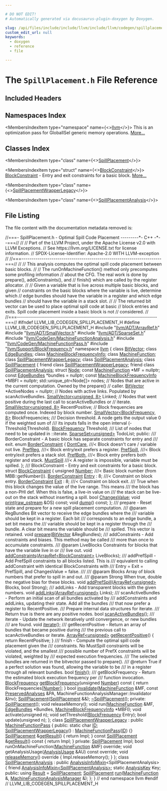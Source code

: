 ```yaml
---

# DO NOT EDIT!
# Automatically generated via docusaurus-plugin-doxygen by Doxygen.

slug: /api/files/include/include/llvm/include/llvm/codegen/spillplacement-h
custom_edit_url: null
keywords:
  - doxygen
  - reference
  - file

---
```





# The `SpillPlacement.h` File Reference

<DoxygenPage pluginConfig={pluginConfig}>



## Included Headers

<IncludesList>
<IncludesListItem
  filePath="llvm/ADT/ArrayRef.h"
  permalink="/docs/api/files/include/include/llvm/include/llvm/adt/arrayref-h"
  isLocal="true" />
<IncludesListItem
  filePath="llvm/ADT/SmallVector.h"
  permalink="/docs/api/files/include/include/llvm/include/llvm/adt/smallvector-h"
  isLocal="true" />
<IncludesListItem
  filePath="llvm/ADT/SparseSet.h"
  permalink="/docs/api/files/include/include/llvm/include/llvm/adt/sparseset-h"
  isLocal="true" />
<IncludesListItem
  filePath="llvm/CodeGen/MachineFunctionAnalysis.h"
  permalink="/docs/api/files/include/include/llvm/include/llvm/codegen/machinefunctionanalysis-h"
  isLocal="true" />
<IncludesListItem
  filePath="llvm/CodeGen/MachineFunctionPass.h"
  permalink="/docs/api/files/include/include/llvm/include/llvm/codegen/machinefunctionpass-h"
  isLocal="true" />
<IncludesListItem
  filePath="llvm/Support/BlockFrequency.h"
  permalink="/docs/api/files/include/include/llvm/include/llvm/support/blockfrequency-h"
  isLocal="true" />
</IncludesList>

## Namespaces Index

<MembersIndex>

<MembersIndexItem
  type="namespace"
  name={<><a href="/docs/api/namespaces/llvm">llvm</a></>}>
This is an optimization pass for GlobalISel generic memory operations. <a href="/docs/api/namespaces/llvm/#details">More...</a>
</MembersIndexItem>

</MembersIndex>

## Classes Index

<MembersIndex>

<MembersIndexItem
  type="class"
  name={<><a href="/docs/api/classes/llvm/spillplacement">SpillPlacement</a></>}>
</MembersIndexItem>

<MembersIndexItem
  type="struct"
  name={<><a href="/docs/api/structs/llvm/spillplacement/blockconstraint">BlockConstraint</a></>}>
<a href="/docs/api/structs/llvm/spillplacement/blockconstraint">BlockConstraint</a> - Entry and exit constraints for a basic block. <a href="/docs/api/structs/llvm/spillplacement/blockconstraint/#details">More...</a>
</MembersIndexItem>

<MembersIndexItem
  type="class"
  name={<><a href="/docs/api/classes/llvm/spillplacementwrapperlegacy">SpillPlacementWrapperLegacy</a></>}>
</MembersIndexItem>

<MembersIndexItem
  type="class"
  name={<><a href="/docs/api/classes/llvm/spillplacementanalysis">SpillPlacementAnalysis</a></>}>
</MembersIndexItem>

</MembersIndex>


## File Listing

The file content with the documentation metadata removed is:

<ProgramListing>

<Link id="l00001" /><CodeLine lineNumber="1"><Highlight kind="comment">//===- SpillPlacement.h - Optimal Spill Code Placement ---------&#42;- C++ -&#42;--===//</Highlight><Highlight kind="normal"></Highlight></CodeLine>
<Link id="l00002" /><CodeLine lineNumber="2"><Highlight kind="normal"></Highlight><Highlight kind="comment">//</Highlight><Highlight kind="normal"></Highlight></CodeLine>
<Link id="l00003" /><CodeLine lineNumber="3"><Highlight kind="normal"></Highlight><Highlight kind="comment">// Part of the LLVM Project, under the Apache License v2.0 with LLVM Exceptions.</Highlight><Highlight kind="normal"></Highlight></CodeLine>
<Link id="l00004" /><CodeLine lineNumber="4"><Highlight kind="normal"></Highlight><Highlight kind="comment">// See https://llvm.org/LICENSE.txt for license information.</Highlight><Highlight kind="normal"></Highlight></CodeLine>
<Link id="l00005" /><CodeLine lineNumber="5"><Highlight kind="normal"></Highlight><Highlight kind="comment">// SPDX-License-Identifier: Apache-2.0 WITH LLVM-exception</Highlight><Highlight kind="normal"></Highlight></CodeLine>
<Link id="l00006" /><CodeLine lineNumber="6"><Highlight kind="normal"></Highlight><Highlight kind="comment">//</Highlight><Highlight kind="normal"></Highlight></CodeLine>
<Link id="l00007" /><CodeLine lineNumber="7"><Highlight kind="normal"></Highlight><Highlight kind="comment">//===----------------------------------------------------------------------===//</Highlight><Highlight kind="normal"></Highlight></CodeLine>
<Link id="l00008" /><CodeLine lineNumber="8"><Highlight kind="normal"></Highlight><Highlight kind="comment">//</Highlight><Highlight kind="normal"></Highlight></CodeLine>
<Link id="l00009" /><CodeLine lineNumber="9"><Highlight kind="normal"></Highlight><Highlight kind="comment">// This analysis computes the optimal spill code placement between basic blocks.</Highlight><Highlight kind="normal"></Highlight></CodeLine>
<Link id="l00010" /><CodeLine lineNumber="10"><Highlight kind="normal"></Highlight><Highlight kind="comment">//</Highlight><Highlight kind="normal"></Highlight></CodeLine>
<Link id="l00011" /><CodeLine lineNumber="11"><Highlight kind="normal"></Highlight><Highlight kind="comment">// The runOnMachineFunction() method only precomputes some profiling information</Highlight><Highlight kind="normal"></Highlight></CodeLine>
<Link id="l00012" /><CodeLine lineNumber="12"><Highlight kind="normal"></Highlight><Highlight kind="comment">// about the CFG. The real work is done by prepare(), addConstraints(), and</Highlight><Highlight kind="normal"></Highlight></CodeLine>
<Link id="l00013" /><CodeLine lineNumber="13"><Highlight kind="normal"></Highlight><Highlight kind="comment">// finish() which are called by the register allocator.</Highlight><Highlight kind="normal"></Highlight></CodeLine>
<Link id="l00014" /><CodeLine lineNumber="14"><Highlight kind="normal"></Highlight><Highlight kind="comment">//</Highlight><Highlight kind="normal"></Highlight></CodeLine>
<Link id="l00015" /><CodeLine lineNumber="15"><Highlight kind="normal"></Highlight><Highlight kind="comment">// Given a variable that is live across multiple basic blocks, and given</Highlight><Highlight kind="normal"></Highlight></CodeLine>
<Link id="l00016" /><CodeLine lineNumber="16"><Highlight kind="normal"></Highlight><Highlight kind="comment">// constraints on the basic blocks where the variable is live, determine which</Highlight><Highlight kind="normal"></Highlight></CodeLine>
<Link id="l00017" /><CodeLine lineNumber="17"><Highlight kind="normal"></Highlight><Highlight kind="comment">// edge bundles should have the variable in a register and which edge bundles</Highlight><Highlight kind="normal"></Highlight></CodeLine>
<Link id="l00018" /><CodeLine lineNumber="18"><Highlight kind="normal"></Highlight><Highlight kind="comment">// should have the variable in a stack slot.</Highlight><Highlight kind="normal"></Highlight></CodeLine>
<Link id="l00019" /><CodeLine lineNumber="19"><Highlight kind="normal"></Highlight><Highlight kind="comment">//</Highlight><Highlight kind="normal"></Highlight></CodeLine>
<Link id="l00020" /><CodeLine lineNumber="20"><Highlight kind="normal"></Highlight><Highlight kind="comment">// The returned bit vector can be used to place optimal spill code at basic</Highlight><Highlight kind="normal"></Highlight></CodeLine>
<Link id="l00021" /><CodeLine lineNumber="21"><Highlight kind="normal"></Highlight><Highlight kind="comment">// block entries and exits. Spill code placement inside a basic block is not</Highlight><Highlight kind="normal"></Highlight></CodeLine>
<Link id="l00022" /><CodeLine lineNumber="22"><Highlight kind="normal"></Highlight><Highlight kind="comment">// considered.</Highlight><Highlight kind="normal"></Highlight></CodeLine>
<Link id="l00023" /><CodeLine lineNumber="23"><Highlight kind="normal"></Highlight><Highlight kind="comment">//</Highlight><Highlight kind="normal"></Highlight></CodeLine>
<Link id="l00024" /><CodeLine lineNumber="24"><Highlight kind="normal"></Highlight><Highlight kind="comment">//===----------------------------------------------------------------------===//</Highlight><Highlight kind="normal"></Highlight></CodeLine>
<Link id="l00025" /><CodeLine lineNumber="25"><Highlight kind="normal"></Highlight></CodeLine>
<Link id="l00026" /><CodeLine lineNumber="26"><Highlight kind="normal"></Highlight><Highlight kind="preprocessor">#ifndef LLVM&#95;LIB&#95;CODEGEN&#95;SPILLPLACEMENT&#95;H</Highlight><Highlight kind="normal"></Highlight></CodeLine>
<Link id="l00027" /><CodeLine lineNumber="27"><Highlight kind="normal"></Highlight><Highlight kind="preprocessor">#define LLVM&#95;LIB&#95;CODEGEN&#95;SPILLPLACEMENT&#95;H</Highlight><Highlight kind="normal"></Highlight></CodeLine>
<Link id="l00028" /><CodeLine lineNumber="28"><Highlight kind="normal"></Highlight></CodeLine>
<Link id="l00029" /><CodeLine lineNumber="29"><Highlight kind="normal"></Highlight><Highlight kind="preprocessor">#include &quot;<a href="/docs/api/files/include/include/llvm/include/llvm/adt/arrayref-h">llvm/ADT/ArrayRef.h</a>&quot;</Highlight><Highlight kind="normal"></Highlight></CodeLine>
<Link id="l00030" /><CodeLine lineNumber="30"><Highlight kind="normal"></Highlight><Highlight kind="preprocessor">#include &quot;<a href="/docs/api/files/include/include/llvm/include/llvm/adt/smallvector-h">llvm/ADT/SmallVector.h</a>&quot;</Highlight><Highlight kind="normal"></Highlight></CodeLine>
<Link id="l00031" /><CodeLine lineNumber="31"><Highlight kind="normal"></Highlight><Highlight kind="preprocessor">#include &quot;<a href="/docs/api/files/include/include/llvm/include/llvm/adt/sparseset-h">llvm/ADT/SparseSet.h</a>&quot;</Highlight><Highlight kind="normal"></Highlight></CodeLine>
<Link id="l00032" /><CodeLine lineNumber="32"><Highlight kind="normal"></Highlight><Highlight kind="preprocessor">#include &quot;<a href="/docs/api/files/include/include/llvm/include/llvm/codegen/machinefunctionanalysis-h">llvm/CodeGen/MachineFunctionAnalysis.h</a>&quot;</Highlight><Highlight kind="normal"></Highlight></CodeLine>
<Link id="l00033" /><CodeLine lineNumber="33"><Highlight kind="normal"></Highlight><Highlight kind="preprocessor">#include &quot;<a href="/docs/api/files/include/include/llvm/include/llvm/codegen/machinefunctionpass-h">llvm/CodeGen/MachineFunctionPass.h</a>&quot;</Highlight><Highlight kind="normal"></Highlight></CodeLine>
<Link id="l00034" /><CodeLine lineNumber="34"><Highlight kind="normal"></Highlight><Highlight kind="preprocessor">#include &quot;<a href="/docs/api/files/include/include/llvm/include/llvm/support/blockfrequency-h">llvm/Support/BlockFrequency.h</a>&quot;</Highlight><Highlight kind="normal"></Highlight></CodeLine>
<Link id="l00035" /><CodeLine lineNumber="35"><Highlight kind="normal"></Highlight></CodeLine>
<Link id="l00036" /><CodeLine lineNumber="36"><Highlight kind="normal"></Highlight><Highlight kind="keyword">namespace </Highlight><Highlight kind="normal"><a href="/docs/api/namespaces/llvm">llvm</a> &#123;</Highlight></CodeLine>
<Link id="l00037" /><CodeLine lineNumber="37"><Highlight kind="normal"></Highlight></CodeLine>
<Link id="l00038" /><CodeLine lineNumber="38"><Highlight kind="normal"></Highlight><Highlight kind="keyword">class </Highlight><Highlight kind="normal"><a href="/docs/api/classes/llvm/bitvector">BitVector</a>;</Highlight></CodeLine>
<Link id="l00039" /><CodeLine lineNumber="39"><Highlight kind="normal"></Highlight><Highlight kind="keyword">class </Highlight><Highlight kind="normal"><a href="/docs/api/classes/llvm/edgebundles">EdgeBundles</a>;</Highlight></CodeLine>
<Link id="l00040" /><CodeLine lineNumber="40"><Highlight kind="normal"></Highlight><Highlight kind="keyword">class </Highlight><Highlight kind="normal"><a href="/docs/api/classes/llvm/machineblockfrequencyinfo">MachineBlockFrequencyInfo</a>;</Highlight></CodeLine>
<Link id="l00041" /><CodeLine lineNumber="41"><Highlight kind="normal"></Highlight><Highlight kind="keyword">class </Highlight><Highlight kind="normal"><a href="/docs/api/classes/llvm/machinefunction">MachineFunction</a>;</Highlight></CodeLine>
<Link id="l00042" /><CodeLine lineNumber="42"><Highlight kind="normal"></Highlight><Highlight kind="keyword">class </Highlight><Highlight kind="normal"><a href="/docs/api/classes/llvm/spillplacementwrapperlegacy">SpillPlacementWrapperLegacy</a>;</Highlight></CodeLine>
<Link id="l00043" /><CodeLine lineNumber="43"><Highlight kind="normal"></Highlight><Highlight kind="keyword">class </Highlight><Highlight kind="normal"><a href="/docs/api/classes/llvm/spillplacementanalysis">SpillPlacementAnalysis</a>;</Highlight></CodeLine>
<Link id="l00044" /><CodeLine lineNumber="44"><Highlight kind="normal"></Highlight></CodeLine>
<Link id="l00045" /><CodeLine lineNumber="45" lineLink="/docs/api/classes/llvm/spillplacement"><Highlight kind="normal"></Highlight><Highlight kind="keyword">class </Highlight><Highlight kind="normal"><a href="/docs/api/classes/llvm/spillplacement/#ad30b36db615c8d126002e0f42b5d0fa2">SpillPlacement</a> &#123;</Highlight></CodeLine>
<Link id="l00046" /><CodeLine lineNumber="46" lineLink="/docs/api/classes/llvm/spillplacement/#a31742950e758d7113228d8e8d90bb9b1"><Highlight kind="normal">  </Highlight><Highlight kind="keyword">friend</Highlight><Highlight kind="normal"> </Highlight><Highlight kind="keyword">class </Highlight><Highlight kind="normal"><a href="/docs/api/classes/llvm/spillplacement/#a31742950e758d7113228d8e8d90bb9b1">SpillPlacementWrapperLegacy</a>;</Highlight></CodeLine>
<Link id="l00047" /><CodeLine lineNumber="47" lineLink="/docs/api/classes/llvm/spillplacement/#a7147088054bc8460d429c62d88efbcad"><Highlight kind="normal">  </Highlight><Highlight kind="keyword">friend</Highlight><Highlight kind="normal"> </Highlight><Highlight kind="keyword">class </Highlight><Highlight kind="normal"><a href="/docs/api/classes/llvm/spillplacement/#a7147088054bc8460d429c62d88efbcad">SpillPlacementAnalysis</a>;</Highlight></CodeLine>
<Link id="l00048" /><CodeLine lineNumber="48"><Highlight kind="normal"></Highlight></CodeLine>
<Link id="l00049" /><CodeLine lineNumber="49"><Highlight kind="normal">  </Highlight><Highlight kind="keyword">struct </Highlight><Highlight kind="normal"><a href="/docs/api/structs/spillplacement/node">Node</a>;</Highlight></CodeLine>
<Link id="l00050" /><CodeLine lineNumber="50"><Highlight kind="normal"></Highlight></CodeLine>
<Link id="l00051" /><CodeLine lineNumber="51"><Highlight kind="normal">  </Highlight><Highlight kind="keyword">const</Highlight><Highlight kind="normal"> <a href="/docs/api/classes/llvm/machinefunction">MachineFunction</a> &#42;MF = </Highlight><Highlight kind="keyword">nullptr</Highlight><Highlight kind="normal">;</Highlight></CodeLine>
<Link id="l00052" /><CodeLine lineNumber="52"><Highlight kind="normal">  </Highlight><Highlight kind="keyword">const</Highlight><Highlight kind="normal"> <a href="/docs/api/classes/llvm/edgebundles">EdgeBundles</a> &#42;bundles = </Highlight><Highlight kind="keyword">nullptr</Highlight><Highlight kind="normal">;</Highlight></CodeLine>
<Link id="l00053" /><CodeLine lineNumber="53"><Highlight kind="normal">  </Highlight><Highlight kind="keyword">const</Highlight><Highlight kind="normal"> <a href="/docs/api/classes/llvm/machineblockfrequencyinfo">MachineBlockFrequencyInfo</a> &#42;MBFI = </Highlight><Highlight kind="keyword">nullptr</Highlight><Highlight kind="normal">;</Highlight></CodeLine>
<Link id="l00054" /><CodeLine lineNumber="54"><Highlight kind="normal"></Highlight></CodeLine>
<Link id="l00055" /><CodeLine lineNumber="55"><Highlight kind="normal">  std::unique&#95;ptr&lt;Node&#91;&#93;&gt; nodes;</Highlight></CodeLine>
<Link id="l00056" /><CodeLine lineNumber="56"><Highlight kind="normal"></Highlight></CodeLine>
<Link id="l00057" /><CodeLine lineNumber="57"><Highlight kind="normal">  </Highlight><Highlight kind="comment">// Nodes that are active in the current computation. Owned by the prepare()</Highlight><Highlight kind="normal"></Highlight></CodeLine>
<Link id="l00058" /><CodeLine lineNumber="58"><Highlight kind="normal">  </Highlight><Highlight kind="comment">// caller.</Highlight><Highlight kind="normal"></Highlight></CodeLine>
<Link id="l00059" /><CodeLine lineNumber="59"><Highlight kind="normal">  <a href="/docs/api/classes/llvm/bitvector">BitVector</a> &#42;ActiveNodes = </Highlight><Highlight kind="keyword">nullptr</Highlight><Highlight kind="normal">;</Highlight></CodeLine>
<Link id="l00060" /><CodeLine lineNumber="60"><Highlight kind="normal"></Highlight></CodeLine>
<Link id="l00061" /><CodeLine lineNumber="61"><Highlight kind="normal">  </Highlight><Highlight kind="comment">// Nodes with active links. Populated by scanActiveBundles.</Highlight><Highlight kind="normal"></Highlight></CodeLine>
<Link id="l00062" /><CodeLine lineNumber="62"><Highlight kind="normal">  <a href="/docs/api/classes/llvm/smallvector">SmallVector&lt;unsigned, 8&gt;</a> Linked;</Highlight></CodeLine>
<Link id="l00063" /><CodeLine lineNumber="63"><Highlight kind="normal"></Highlight></CodeLine>
<Link id="l00064" /><CodeLine lineNumber="64"><Highlight kind="normal">  </Highlight><Highlight kind="comment">// Nodes that went positive during the last call to scanActiveBundles or</Highlight><Highlight kind="normal"></Highlight></CodeLine>
<Link id="l00065" /><CodeLine lineNumber="65"><Highlight kind="normal">  </Highlight><Highlight kind="comment">// iterate.</Highlight><Highlight kind="normal"></Highlight></CodeLine>
<Link id="l00066" /><CodeLine lineNumber="66"><Highlight kind="normal">  <a href="/docs/api/classes/llvm/smallvector">SmallVector&lt;unsigned, 8&gt;</a> RecentPositive;</Highlight></CodeLine>
<Link id="l00067" /><CodeLine lineNumber="67"><Highlight kind="normal"></Highlight></CodeLine>
<Link id="l00068" /><CodeLine lineNumber="68"><Highlight kind="normal">  </Highlight><Highlight kind="comment">// Block frequencies are computed once. Indexed by block number.</Highlight><Highlight kind="normal"></Highlight></CodeLine>
<Link id="l00069" /><CodeLine lineNumber="69"><Highlight kind="normal">  <a href="/docs/api/classes/llvm/smallvector">SmallVector&lt;BlockFrequency, 8&gt;</a> BlockFrequencies;</Highlight></CodeLine>
<Link id="l00070" /><CodeLine lineNumber="70"><Highlight kind="normal"></Highlight><Highlight kind="comment"></Highlight></CodeLine>
<Link id="l00071" /><CodeLine lineNumber="71"><Highlight kind="comment">  /// Decision threshold. A node gets the output value 0 if the weighted sum of</Highlight></CodeLine>
<Link id="l00072" /><CodeLine lineNumber="72"><Highlight kind="comment">  /// its inputs falls in the open interval (-Threshold;Threshold).</Highlight><Highlight kind="normal"></Highlight></CodeLine>
<Link id="l00073" /><CodeLine lineNumber="73"><Highlight kind="normal">  <a href="/docs/api/classes/llvm/blockfrequency">BlockFrequency</a> Threshold;</Highlight></CodeLine>
<Link id="l00074" /><CodeLine lineNumber="74"><Highlight kind="normal"></Highlight><Highlight kind="comment"></Highlight></CodeLine>
<Link id="l00075" /><CodeLine lineNumber="75"><Highlight kind="comment">  /// List of nodes that need to be updated in ::iterate.</Highlight><Highlight kind="normal"></Highlight></CodeLine>
<Link id="l00076" /><CodeLine lineNumber="76"><Highlight kind="normal">  <a href="/docs/api/classes/llvm/sparseset">SparseSet&lt;unsigned&gt;</a> TodoList;</Highlight></CodeLine>
<Link id="l00077" /><CodeLine lineNumber="77"><Highlight kind="normal"></Highlight></CodeLine>
<Link id="l00078" /><CodeLine lineNumber="78"><Highlight kind="normal"></Highlight><Highlight kind="keyword">public</Highlight><Highlight kind="normal">:</Highlight><Highlight kind="comment"></Highlight></CodeLine>
<Link id="l00079" /><CodeLine lineNumber="79"><Highlight kind="comment">  /// BorderConstraint - A basic block has separate constraints for entry and</Highlight></CodeLine>
<Link id="l00080" /><CodeLine lineNumber="80"><Highlight kind="comment">  /// exit.</Highlight><Highlight kind="normal"></Highlight></CodeLine>
<Link id="l00081" /><CodeLine lineNumber="81" lineLink="/docs/api/classes/llvm/spillplacement/#ab09623fee8a653165a7cc624b8eaaa8c"><Highlight kind="normal">  </Highlight><Highlight kind="keyword">enum</Highlight><Highlight kind="normal"> <a href="/docs/api/classes/llvm/spillplacement/#ab09623fee8a653165a7cc624b8eaaa8c">BorderConstraint</a> &#123;</Highlight></CodeLine>
<Link id="l00082" /><CodeLine lineNumber="82" lineLink="/docs/api/classes/llvm/spillplacement/#ab09623fee8a653165a7cc624b8eaaa8ca49b6f21cf41c5b608cb5645bc70d36b8"><Highlight kind="normal">    <a href="/docs/api/classes/llvm/spillplacement/#ab09623fee8a653165a7cc624b8eaaa8ca49b6f21cf41c5b608cb5645bc70d36b8">DontCare</a>,  </Highlight><Highlight kind="comment">///&lt; Block doesn&#39;t care / variable not live.</Highlight><Highlight kind="normal"></Highlight></CodeLine>
<Link id="l00083" /><CodeLine lineNumber="83" lineLink="/docs/api/classes/llvm/spillplacement/#ab09623fee8a653165a7cc624b8eaaa8caca6da2dad218232636b80854d81a6e1c"><Highlight kind="normal">    <a href="/docs/api/classes/llvm/spillplacement/#ab09623fee8a653165a7cc624b8eaaa8caca6da2dad218232636b80854d81a6e1c">PrefReg</a>,   </Highlight><Highlight kind="comment">///&lt; Block entry/exit prefers a register.</Highlight><Highlight kind="normal"></Highlight></CodeLine>
<Link id="l00084" /><CodeLine lineNumber="84" lineLink="/docs/api/classes/llvm/spillplacement/#ab09623fee8a653165a7cc624b8eaaa8caf5efe10871d66719c8668d09d768e740"><Highlight kind="normal">    <a href="/docs/api/classes/llvm/spillplacement/#ab09623fee8a653165a7cc624b8eaaa8caf5efe10871d66719c8668d09d768e740">PrefSpill</a>, </Highlight><Highlight kind="comment">///&lt; Block entry/exit prefers a stack slot.</Highlight><Highlight kind="normal"></Highlight></CodeLine>
<Link id="l00085" /><CodeLine lineNumber="85" lineLink="/docs/api/classes/llvm/spillplacement/#ab09623fee8a653165a7cc624b8eaaa8ca821efd84662975133aa7c60d1a84fa42"><Highlight kind="normal">    <a href="/docs/api/classes/llvm/spillplacement/#ab09623fee8a653165a7cc624b8eaaa8ca821efd84662975133aa7c60d1a84fa42">PrefBoth</a>,  </Highlight><Highlight kind="comment">///&lt; Block entry prefers both register and stack.</Highlight><Highlight kind="normal"></Highlight></CodeLine>
<Link id="l00086" /><CodeLine lineNumber="86" lineLink="/docs/api/classes/llvm/spillplacement/#ab09623fee8a653165a7cc624b8eaaa8ca043a091e52f465df92623f5f17477837"><Highlight kind="normal">    <a href="/docs/api/classes/llvm/spillplacement/#ab09623fee8a653165a7cc624b8eaaa8ca043a091e52f465df92623f5f17477837">MustSpill</a>  </Highlight><Highlight kind="comment">///&lt; A register is impossible, variable must be spilled.</Highlight><Highlight kind="normal"></Highlight></CodeLine>
<Link id="l00087" /><CodeLine lineNumber="87"><Highlight kind="normal">  &#125;;</Highlight></CodeLine>
<Link id="l00088" /><CodeLine lineNumber="88"><Highlight kind="normal"></Highlight><Highlight kind="comment"></Highlight></CodeLine>
<Link id="l00089" /><CodeLine lineNumber="89"><Highlight kind="comment">  /// BlockConstraint - Entry and exit constraints for a basic block.</Highlight><Highlight kind="normal"></Highlight></CodeLine>
<Link id="l00090" /><CodeLine lineNumber="90" lineLink="/docs/api/structs/llvm/spillplacement/blockconstraint"><Highlight kind="normal">  </Highlight><Highlight kind="keyword">struct </Highlight><Highlight kind="normal"><a href="/docs/api/structs/llvm/spillplacement/blockconstraint">BlockConstraint</a> &#123;</Highlight></CodeLine>
<Link id="l00091" /><CodeLine lineNumber="91" lineLink="/docs/api/structs/llvm/spillplacement/blockconstraint/#addcae7ef74d3f00004c6dfcc5775c1e3"><Highlight kind="normal">    </Highlight><Highlight kind="keywordtype">unsigned</Highlight><Highlight kind="normal"> <a href="/docs/api/structs/llvm/spillplacement/blockconstraint/#addcae7ef74d3f00004c6dfcc5775c1e3">Number</a>;            </Highlight><Highlight kind="comment">///&lt; Basic block number (from MBB::getNumber()).</Highlight><Highlight kind="normal"></Highlight></CodeLine>
<Link id="l00092" /><CodeLine lineNumber="92" lineLink="/docs/api/structs/llvm/spillplacement/blockconstraint/#aab2805f3c0c929660eb309b0fe9e9ee3"><Highlight kind="normal">    <a href="/docs/api/classes/llvm/spillplacement/#ab09623fee8a653165a7cc624b8eaaa8c">BorderConstraint</a> <a href="/docs/api/structs/llvm/spillplacement/blockconstraint/#aab2805f3c0c929660eb309b0fe9e9ee3">Entry</a> : 8; </Highlight><Highlight kind="comment">///&lt; Constraint on block entry.</Highlight><Highlight kind="normal"></Highlight></CodeLine>
<Link id="l00093" /><CodeLine lineNumber="93" lineLink="/docs/api/structs/llvm/spillplacement/blockconstraint/#a1e36bf5c748d62c8fa43ff7827f94684"><Highlight kind="normal">    <a href="/docs/api/classes/llvm/spillplacement/#ab09623fee8a653165a7cc624b8eaaa8c">BorderConstraint</a> <a href="/docs/api/structs/llvm/spillplacement/blockconstraint/#a1e36bf5c748d62c8fa43ff7827f94684">Exit</a> : 8;  </Highlight><Highlight kind="comment">///&lt; Constraint on block exit.</Highlight><Highlight kind="normal"></Highlight></CodeLine>
<Link id="l00094" /><CodeLine lineNumber="94"><Highlight kind="normal"></Highlight><Highlight kind="comment"></Highlight></CodeLine>
<Link id="l00095" /><CodeLine lineNumber="95"><Highlight kind="comment">    /// True when this block changes the value of the live range. This means</Highlight></CodeLine>
<Link id="l00096" /><CodeLine lineNumber="96"><Highlight kind="comment">    /// the block has a non-PHI def.  When this is false, a live-in value on</Highlight></CodeLine>
<Link id="l00097" /><CodeLine lineNumber="97"><Highlight kind="comment">    /// the stack can be live-out on the stack without inserting a spill.</Highlight><Highlight kind="normal"></Highlight></CodeLine>
<Link id="l00098" /><CodeLine lineNumber="98" lineLink="/docs/api/structs/llvm/spillplacement/blockconstraint/#aa94bff6fdd53de69a5ca85f8ff69a37c"><Highlight kind="normal">    </Highlight><Highlight kind="keywordtype">bool</Highlight><Highlight kind="normal"> <a href="/docs/api/structs/llvm/spillplacement/blockconstraint/#aa94bff6fdd53de69a5ca85f8ff69a37c">ChangesValue</a>;</Highlight></CodeLine>
<Link id="l00099" /><CodeLine lineNumber="99"><Highlight kind="normal"></Highlight></CodeLine>
<Link id="l00100" /><CodeLine lineNumber="100"><Highlight kind="normal">    </Highlight><Highlight kind="keywordtype">void</Highlight><Highlight kind="normal"> <a href="/docs/api/structs/llvm/spillplacement/blockconstraint/#a5c51fb97e1e2f08e23feafb387c5d4e1">print</a>(<a href="/docs/api/classes/llvm/raw-ostream">raw&#95;ostream</a> &amp;OS) </Highlight><Highlight kind="keyword">const</Highlight><Highlight kind="normal">;</Highlight></CodeLine>
<Link id="l00101" /><CodeLine lineNumber="101"><Highlight kind="normal">    </Highlight><Highlight kind="keywordtype">void</Highlight><Highlight kind="normal"> <a href="/docs/api/structs/llvm/spillplacement/blockconstraint/#a3441def385335310144f7a6d27b885d7">dump</a>() </Highlight><Highlight kind="keyword">const</Highlight><Highlight kind="normal">;</Highlight></CodeLine>
<Link id="l00102" /><CodeLine lineNumber="102"><Highlight kind="normal">  &#125;;</Highlight></CodeLine>
<Link id="l00103" /><CodeLine lineNumber="103"><Highlight kind="normal"></Highlight><Highlight kind="comment"></Highlight></CodeLine>
<Link id="l00104" /><CodeLine lineNumber="104"><Highlight kind="comment">  /// prepare - Reset state and prepare for a new spill placement computation.</Highlight></CodeLine>
<Link id="l00105" /><CodeLine lineNumber="105"><Highlight kind="comment">  /// @param RegBundles Bit vector to receive the edge bundles where the</Highlight></CodeLine>
<Link id="l00106" /><CodeLine lineNumber="106"><Highlight kind="comment">  ///                   variable should be kept in a register. Each bit</Highlight></CodeLine>
<Link id="l00107" /><CodeLine lineNumber="107"><Highlight kind="comment">  ///                   corresponds to an edge bundle, a set bit means the</Highlight></CodeLine>
<Link id="l00108" /><CodeLine lineNumber="108"><Highlight kind="comment">  ///                   variable should be kept in a register through the</Highlight></CodeLine>
<Link id="l00109" /><CodeLine lineNumber="109"><Highlight kind="comment">  ///                   bundle. A clear bit means the variable should be</Highlight></CodeLine>
<Link id="l00110" /><CodeLine lineNumber="110"><Highlight kind="comment">  ///                   spilled. This vector is retained.</Highlight><Highlight kind="normal"></Highlight></CodeLine>
<Link id="l00111" /><CodeLine lineNumber="111"><Highlight kind="normal">  </Highlight><Highlight kind="keywordtype">void</Highlight><Highlight kind="normal"> <a href="/docs/api/files/lib/lib/codegen/basicblocksections-cpp/#acc01b07763ec8c4b7acd6ffaa69b1c0c">prepare</a>(<a href="/docs/api/classes/llvm/bitvector">BitVector</a> &amp;RegBundles);</Highlight></CodeLine>
<Link id="l00112" /><CodeLine lineNumber="112"><Highlight kind="normal"></Highlight><Highlight kind="comment"></Highlight></CodeLine>
<Link id="l00113" /><CodeLine lineNumber="113"><Highlight kind="comment">  /// addConstraints - Add constraints and biases. This method may be called</Highlight></CodeLine>
<Link id="l00114" /><CodeLine lineNumber="114"><Highlight kind="comment">  /// more than once to accumulate constraints.</Highlight></CodeLine>
<Link id="l00115" /><CodeLine lineNumber="115"><Highlight kind="comment">  /// @param LiveBlocks Constraints for blocks that have the variable live in or</Highlight></CodeLine>
<Link id="l00116" /><CodeLine lineNumber="116"><Highlight kind="comment">  ///                   live out.</Highlight><Highlight kind="normal"></Highlight></CodeLine>
<Link id="l00117" /><CodeLine lineNumber="117"><Highlight kind="normal">  </Highlight><Highlight kind="keywordtype">void</Highlight><Highlight kind="normal"> <a href="/docs/api/classes/llvm/spillplacement/#a0d46b9b2cb2caf78e65bbd56644fc0f2">addConstraints</a>(<a href="/docs/api/classes/llvm/arrayref">ArrayRef&lt;BlockConstraint&gt;</a> LiveBlocks);</Highlight></CodeLine>
<Link id="l00118" /><CodeLine lineNumber="118"><Highlight kind="normal"></Highlight><Highlight kind="comment"></Highlight></CodeLine>
<Link id="l00119" /><CodeLine lineNumber="119"><Highlight kind="comment">  /// addPrefSpill - Add PrefSpill constraints to all blocks listed.  This is</Highlight></CodeLine>
<Link id="l00120" /><CodeLine lineNumber="120"><Highlight kind="comment">  /// equivalent to calling addConstraint with identical BlockConstraints with</Highlight></CodeLine>
<Link id="l00121" /><CodeLine lineNumber="121"><Highlight kind="comment">  /// Entry = Exit = PrefSpill, and ChangesValue = false.</Highlight></CodeLine>
<Link id="l00122" /><CodeLine lineNumber="122"><Highlight kind="comment">  ///</Highlight></CodeLine>
<Link id="l00123" /><CodeLine lineNumber="123"><Highlight kind="comment">  /// @param Blocks Array of block numbers that prefer to spill in and out.</Highlight></CodeLine>
<Link id="l00124" /><CodeLine lineNumber="124"><Highlight kind="comment">  /// @param Strong When true, double the negative bias for these blocks.</Highlight><Highlight kind="normal"></Highlight></CodeLine>
<Link id="l00125" /><CodeLine lineNumber="125"><Highlight kind="normal">  </Highlight><Highlight kind="keywordtype">void</Highlight><Highlight kind="normal"> <a href="/docs/api/classes/llvm/spillplacement/#a2bd552babf3d34952ed159b653515b5e">addPrefSpill</a>(<a href="/docs/api/classes/llvm/arrayref">ArrayRef&lt;unsigned&gt;</a> Blocks, </Highlight><Highlight kind="keywordtype">bool</Highlight><Highlight kind="normal"> Strong);</Highlight></CodeLine>
<Link id="l00126" /><CodeLine lineNumber="126"><Highlight kind="normal"></Highlight><Highlight kind="comment"></Highlight></CodeLine>
<Link id="l00127" /><CodeLine lineNumber="127"><Highlight kind="comment">  /// addLinks - Add transparent blocks with the given numbers.</Highlight><Highlight kind="normal"></Highlight></CodeLine>
<Link id="l00128" /><CodeLine lineNumber="128"><Highlight kind="normal">  </Highlight><Highlight kind="keywordtype">void</Highlight><Highlight kind="normal"> <a href="/docs/api/classes/llvm/spillplacement/#a80ed1a6b4e8e7a1eb342ac71a24e842b">addLinks</a>(<a href="/docs/api/classes/llvm/arrayref">ArrayRef&lt;unsigned&gt;</a> Links);</Highlight></CodeLine>
<Link id="l00129" /><CodeLine lineNumber="129"><Highlight kind="normal"></Highlight><Highlight kind="comment"></Highlight></CodeLine>
<Link id="l00130" /><CodeLine lineNumber="130"><Highlight kind="comment">  /// scanActiveBundles - Perform an initial scan of all bundles activated by</Highlight></CodeLine>
<Link id="l00131" /><CodeLine lineNumber="131"><Highlight kind="comment">  /// addConstraints and addLinks, updating their state. Add all the bundles</Highlight></CodeLine>
<Link id="l00132" /><CodeLine lineNumber="132"><Highlight kind="comment">  /// that now prefer a register to RecentPositive.</Highlight></CodeLine>
<Link id="l00133" /><CodeLine lineNumber="133"><Highlight kind="comment">  /// Prepare internal data structures for iterate.</Highlight></CodeLine>
<Link id="l00134" /><CodeLine lineNumber="134"><Highlight kind="comment">  /// Return true is there are any positive nodes.</Highlight><Highlight kind="normal"></Highlight></CodeLine>
<Link id="l00135" /><CodeLine lineNumber="135"><Highlight kind="normal">  </Highlight><Highlight kind="keywordtype">bool</Highlight><Highlight kind="normal"> <a href="/docs/api/classes/llvm/spillplacement/#a435b043e417bb3f4fc9ac0f6e0c6ebc8">scanActiveBundles</a>();</Highlight></CodeLine>
<Link id="l00136" /><CodeLine lineNumber="136"><Highlight kind="normal"></Highlight><Highlight kind="comment"></Highlight></CodeLine>
<Link id="l00137" /><CodeLine lineNumber="137"><Highlight kind="comment">  /// iterate - Update the network iteratively until convergence, or new bundles</Highlight></CodeLine>
<Link id="l00138" /><CodeLine lineNumber="138"><Highlight kind="comment">  /// are found.</Highlight><Highlight kind="normal"></Highlight></CodeLine>
<Link id="l00139" /><CodeLine lineNumber="139"><Highlight kind="normal">  </Highlight><Highlight kind="keywordtype">void</Highlight><Highlight kind="normal"> <a href="/docs/api/classes/llvm/spillplacement/#a8d70270c78d36ddb40a8b782e141b63a">iterate</a>();</Highlight></CodeLine>
<Link id="l00140" /><CodeLine lineNumber="140"><Highlight kind="normal"></Highlight><Highlight kind="comment"></Highlight></CodeLine>
<Link id="l00141" /><CodeLine lineNumber="141"><Highlight kind="comment">  /// getRecentPositive - Return an array of bundles that became positive during</Highlight></CodeLine>
<Link id="l00142" /><CodeLine lineNumber="142"><Highlight kind="comment">  /// the previous call to scanActiveBundles or iterate.</Highlight><Highlight kind="normal"></Highlight></CodeLine>
<Link id="l00143" /><CodeLine lineNumber="143" lineLink="/docs/api/classes/llvm/spillplacement/#adcc18d97175ebe3c6c276562482302fb"><Highlight kind="normal">  <a href="/docs/api/classes/llvm/arrayref">ArrayRef&lt;unsigned&gt;</a> <a href="/docs/api/classes/llvm/spillplacement/#adcc18d97175ebe3c6c276562482302fb">getRecentPositive</a>() &#123; </Highlight><Highlight kind="keywordflow">return</Highlight><Highlight kind="normal"> RecentPositive; &#125;</Highlight></CodeLine>
<Link id="l00144" /><CodeLine lineNumber="144"><Highlight kind="normal"></Highlight><Highlight kind="comment"></Highlight></CodeLine>
<Link id="l00145" /><CodeLine lineNumber="145"><Highlight kind="comment">  /// finish - Compute the optimal spill code placement given the</Highlight></CodeLine>
<Link id="l00146" /><CodeLine lineNumber="146"><Highlight kind="comment">  /// constraints. No MustSpill constraints will be violated, and the smallest</Highlight></CodeLine>
<Link id="l00147" /><CodeLine lineNumber="147"><Highlight kind="comment">  /// possible number of PrefX constraints will be violated, weighted by</Highlight></CodeLine>
<Link id="l00148" /><CodeLine lineNumber="148"><Highlight kind="comment">  /// expected execution frequencies.</Highlight></CodeLine>
<Link id="l00149" /><CodeLine lineNumber="149"><Highlight kind="comment">  /// The selected bundles are returned in the bitvector passed to prepare().</Highlight></CodeLine>
<Link id="l00150" /><CodeLine lineNumber="150"><Highlight kind="comment">  /// @return True if a perfect solution was found, allowing the variable to be</Highlight></CodeLine>
<Link id="l00151" /><CodeLine lineNumber="151"><Highlight kind="comment">  ///         in a register through all relevant bundles.</Highlight><Highlight kind="normal"></Highlight></CodeLine>
<Link id="l00152" /><CodeLine lineNumber="152"><Highlight kind="normal">  </Highlight><Highlight kind="keywordtype">bool</Highlight><Highlight kind="normal"> <a href="/docs/api/classes/llvm/spillplacement/#a2310373a95001e3677c0f0534cdfc0e1">finish</a>();</Highlight></CodeLine>
<Link id="l00153" /><CodeLine lineNumber="153"><Highlight kind="normal"></Highlight><Highlight kind="comment"></Highlight></CodeLine>
<Link id="l00154" /><CodeLine lineNumber="154"><Highlight kind="comment">  /// getBlockFrequency - Return the estimated block execution frequency per</Highlight></CodeLine>
<Link id="l00155" /><CodeLine lineNumber="155"><Highlight kind="comment">  /// function invocation.</Highlight><Highlight kind="normal"></Highlight></CodeLine>
<Link id="l00156" /><CodeLine lineNumber="156" lineLink="/docs/api/classes/llvm/spillplacement/#ae2b2fc73ca35a622fa5eaf62a048d508"><Highlight kind="normal">  <a href="/docs/api/classes/llvm/blockfrequency">BlockFrequency</a> <a href="/docs/api/classes/llvm/spillplacement/#ae2b2fc73ca35a622fa5eaf62a048d508">getBlockFrequency</a>(</Highlight><Highlight kind="keywordtype">unsigned</Highlight><Highlight kind="normal"> <a href="/docs/api/namespaces/llvm/#af83da56920f4f1059b02e07966f9fccfab2ee912b91d69b435159c7c3f6df7f5f">Number</a>)</Highlight><Highlight kind="keyword"> const </Highlight><Highlight kind="normal">&#123;</Highlight></CodeLine>
<Link id="l00157" /><CodeLine lineNumber="157"><Highlight kind="normal">    </Highlight><Highlight kind="keywordflow">return</Highlight><Highlight kind="normal"> BlockFrequencies&#91;<a href="/docs/api/namespaces/llvm/#af83da56920f4f1059b02e07966f9fccfab2ee912b91d69b435159c7c3f6df7f5f">Number</a>&#93;;</Highlight></CodeLine>
<Link id="l00158" /><CodeLine lineNumber="158"><Highlight kind="normal">  &#125;</Highlight></CodeLine>
<Link id="l00159" /><CodeLine lineNumber="159"><Highlight kind="normal"></Highlight></CodeLine>
<Link id="l00160" /><CodeLine lineNumber="160"><Highlight kind="normal">  </Highlight><Highlight kind="keywordtype">bool</Highlight><Highlight kind="normal"> <a href="/docs/api/classes/llvm/spillplacement/#a64ebfd5ad1ddae5f9cd92ea10af28610">invalidate</a>(<a href="/docs/api/classes/llvm/machinefunction">MachineFunction</a> &amp;MF, </Highlight><Highlight kind="keyword">const</Highlight><Highlight kind="normal"> <a href="/docs/api/classes/llvm/preservedanalyses">PreservedAnalyses</a> &amp;PA,</Highlight></CodeLine>
<Link id="l00161" /><CodeLine lineNumber="161"><Highlight kind="normal">                  MachineFunctionAnalysisManager::Invalidator &amp;Inv);</Highlight></CodeLine>
<Link id="l00162" /><CodeLine lineNumber="162"><Highlight kind="normal"></Highlight></CodeLine>
<Link id="l00163" /><CodeLine lineNumber="163" lineLink="/docs/api/classes/llvm/spillplacement/#ad30b36db615c8d126002e0f42b5d0fa2"><Highlight kind="normal">  <a href="/docs/api/classes/llvm/spillplacement/#ad30b36db615c8d126002e0f42b5d0fa2">SpillPlacement</a>(<a href="/docs/api/classes/llvm/spillplacement/#ad30b36db615c8d126002e0f42b5d0fa2">SpillPlacement</a> &amp;&amp;);</Highlight></CodeLine>
<Link id="l00164" /><CodeLine lineNumber="164" lineLink="/docs/api/classes/llvm/spillplacement/#ab0c5451db0d7741582cb9314fa61398c"><Highlight kind="normal">  <a href="/docs/api/classes/llvm/spillplacement/#ab0c5451db0d7741582cb9314fa61398c">~SpillPlacement</a>();</Highlight></CodeLine>
<Link id="l00165" /><CodeLine lineNumber="165"><Highlight kind="normal"></Highlight></CodeLine>
<Link id="l00166" /><CodeLine lineNumber="166"><Highlight kind="normal"></Highlight><Highlight kind="keyword">private</Highlight><Highlight kind="normal">:</Highlight></CodeLine>
<Link id="l00167" /><CodeLine lineNumber="167"><Highlight kind="normal">  <a href="/docs/api/classes/llvm/spillplacement/#ad30b36db615c8d126002e0f42b5d0fa2">SpillPlacement</a>();</Highlight></CodeLine>
<Link id="l00168" /><CodeLine lineNumber="168"><Highlight kind="normal"></Highlight></CodeLine>
<Link id="l00169" /><CodeLine lineNumber="169"><Highlight kind="normal">  </Highlight><Highlight kind="keywordtype">void</Highlight><Highlight kind="normal"> releaseMemory();</Highlight></CodeLine>
<Link id="l00170" /><CodeLine lineNumber="170"><Highlight kind="normal"></Highlight></CodeLine>
<Link id="l00171" /><CodeLine lineNumber="171"><Highlight kind="normal">  </Highlight><Highlight kind="keywordtype">void</Highlight><Highlight kind="normal"> run(<a href="/docs/api/classes/llvm/machinefunction">MachineFunction</a> &amp;MF, <a href="/docs/api/classes/llvm/edgebundles">EdgeBundles</a> &#42;Bundles,</Highlight></CodeLine>
<Link id="l00172" /><CodeLine lineNumber="172"><Highlight kind="normal">           <a href="/docs/api/classes/llvm/machineblockfrequencyinfo">MachineBlockFrequencyInfo</a> &#42;MBFI);</Highlight></CodeLine>
<Link id="l00173" /><CodeLine lineNumber="173"><Highlight kind="normal">  </Highlight><Highlight kind="keywordtype">void</Highlight><Highlight kind="normal"> activate(</Highlight><Highlight kind="keywordtype">unsigned</Highlight><Highlight kind="normal"> n);</Highlight></CodeLine>
<Link id="l00174" /><CodeLine lineNumber="174"><Highlight kind="normal">  </Highlight><Highlight kind="keywordtype">void</Highlight><Highlight kind="normal"> setThreshold(<a href="/docs/api/classes/llvm/blockfrequency">BlockFrequency</a> Entry);</Highlight></CodeLine>
<Link id="l00175" /><CodeLine lineNumber="175"><Highlight kind="normal"></Highlight></CodeLine>
<Link id="l00176" /><CodeLine lineNumber="176"><Highlight kind="normal">  </Highlight><Highlight kind="keywordtype">bool</Highlight><Highlight kind="normal"> update(</Highlight><Highlight kind="keywordtype">unsigned</Highlight><Highlight kind="normal"> n);</Highlight></CodeLine>
<Link id="l00177" /><CodeLine lineNumber="177"><Highlight kind="normal">&#125;;</Highlight></CodeLine>
<Link id="l00178" /><CodeLine lineNumber="178"><Highlight kind="normal"></Highlight></CodeLine>
<Link id="l00179" /><CodeLine lineNumber="179" lineLink="/docs/api/classes/llvm/spillplacementwrapperlegacy"><Highlight kind="normal"></Highlight><Highlight kind="keyword">class </Highlight><Highlight kind="normal"><a href="/docs/api/classes/llvm/spillplacementwrapperlegacy/#a2a931aef3e22c0b164cb1c19bf674717">SpillPlacementWrapperLegacy</a> : </Highlight><Highlight kind="keyword">public</Highlight><Highlight kind="normal"> <a href="/docs/api/classes/llvm/machinefunctionpass/#a29c81d2386f4a727c6d33413807530c8">MachineFunctionPass</a> &#123;</Highlight></CodeLine>
<Link id="l00180" /><CodeLine lineNumber="180"><Highlight kind="normal"></Highlight><Highlight kind="keyword">public</Highlight><Highlight kind="normal">:</Highlight></CodeLine>
<Link id="l00181" /><CodeLine lineNumber="181" lineLink="/docs/api/classes/llvm/spillplacementwrapperlegacy/#aa59aa37119af2413bc09991d3221dfcb"><Highlight kind="normal">  </Highlight><Highlight kind="keyword">static</Highlight><Highlight kind="normal"> </Highlight><Highlight kind="keywordtype">char</Highlight><Highlight kind="normal"> <a href="/docs/api/classes/llvm/spillplacementwrapperlegacy/#aa59aa37119af2413bc09991d3221dfcb">ID</a>;</Highlight></CodeLine>
<Link id="l00182" /><CodeLine lineNumber="182" lineLink="/docs/api/classes/llvm/spillplacementwrapperlegacy/#a2a931aef3e22c0b164cb1c19bf674717"><Highlight kind="normal">  <a href="/docs/api/classes/llvm/spillplacementwrapperlegacy/#a2a931aef3e22c0b164cb1c19bf674717">SpillPlacementWrapperLegacy</a>() : <a href="/docs/api/classes/llvm/machinefunctionpass/#a29c81d2386f4a727c6d33413807530c8">MachineFunctionPass</a>(<a href="/docs/api/classes/llvm/spillplacementwrapperlegacy/#aa59aa37119af2413bc09991d3221dfcb">ID</a>) &#123;&#125;</Highlight></CodeLine>
<Link id="l00183" /><CodeLine lineNumber="183"><Highlight kind="normal"></Highlight></CodeLine>
<Link id="l00184" /><CodeLine lineNumber="184" lineLink="/docs/api/classes/llvm/spillplacementwrapperlegacy/#a6e214ebb948a2da770414eddc1fad3d4"><Highlight kind="normal">  <a href="/docs/api/classes/llvm/spillplacement">SpillPlacement</a> &amp;<a href="/docs/api/classes/llvm/spillplacementwrapperlegacy/#a6e214ebb948a2da770414eddc1fad3d4">getResult</a>() &#123; </Highlight><Highlight kind="keywordflow">return</Highlight><Highlight kind="normal"> Impl; &#125;</Highlight></CodeLine>
<Link id="l00185" /><CodeLine lineNumber="185" lineLink="/docs/api/classes/llvm/spillplacementwrapperlegacy/#a5bd433b24fb8f94553bcd689a41047c5"><Highlight kind="normal">  </Highlight><Highlight kind="keyword">const</Highlight><Highlight kind="normal"> <a href="/docs/api/classes/llvm/spillplacement">SpillPlacement</a> &amp;<a href="/docs/api/classes/llvm/spillplacementwrapperlegacy/#a5bd433b24fb8f94553bcd689a41047c5">getResult</a>()</Highlight><Highlight kind="keyword"> const </Highlight><Highlight kind="normal">&#123; </Highlight><Highlight kind="keywordflow">return</Highlight><Highlight kind="normal"> Impl; &#125;</Highlight></CodeLine>
<Link id="l00186" /><CodeLine lineNumber="186"><Highlight kind="normal"></Highlight></CodeLine>
<Link id="l00187" /><CodeLine lineNumber="187"><Highlight kind="normal"></Highlight><Highlight kind="keyword">private</Highlight><Highlight kind="normal">:</Highlight></CodeLine>
<Link id="l00188" /><CodeLine lineNumber="188"><Highlight kind="normal">  <a href="/docs/api/classes/llvm/spillplacement">SpillPlacement</a> Impl;</Highlight></CodeLine>
<Link id="l00189" /><CodeLine lineNumber="189"><Highlight kind="normal">  </Highlight><Highlight kind="keywordtype">bool</Highlight><Highlight kind="normal"> runOnMachineFunction(<a href="/docs/api/classes/llvm/machinefunction">MachineFunction</a> &amp;MF) </Highlight><Highlight kind="keyword">override</Highlight><Highlight kind="normal">;</Highlight></CodeLine>
<Link id="l00190" /><CodeLine lineNumber="190"><Highlight kind="normal">  </Highlight><Highlight kind="keywordtype">void</Highlight><Highlight kind="normal"> getAnalysisUsage(<a href="/docs/api/classes/llvm/analysisusage">AnalysisUsage</a> &amp;AU) </Highlight><Highlight kind="keyword">const override</Highlight><Highlight kind="normal">;</Highlight></CodeLine>
<Link id="l00191" /><CodeLine lineNumber="191"><Highlight kind="normal">  </Highlight><Highlight kind="keywordtype">void</Highlight><Highlight kind="normal"> <a href="/docs/api/classes/llvm/pass/#aeb6e74b0f36a0acd1d20149ef088715a">releaseMemory</a>()</Highlight><Highlight kind="keyword"> override </Highlight><Highlight kind="normal">&#123; Impl.releaseMemory(); &#125;</Highlight></CodeLine>
<Link id="l00192" /><CodeLine lineNumber="192"><Highlight kind="normal">&#125;;</Highlight></CodeLine>
<Link id="l00193" /><CodeLine lineNumber="193"><Highlight kind="normal"></Highlight></CodeLine>
<Link id="l00194" /><CodeLine lineNumber="194" lineLink="/docs/api/classes/llvm/spillplacementanalysis"><Highlight kind="normal"></Highlight><Highlight kind="keyword">class </Highlight><Highlight kind="normal"><a href="/docs/api/classes/llvm/spillplacementanalysis">SpillPlacementAnalysis</a></Highlight></CodeLine>
<Link id="l00195" /><CodeLine lineNumber="195"><Highlight kind="normal">    : </Highlight><Highlight kind="keyword">public</Highlight><Highlight kind="normal"> <a href="/docs/api/structs/llvm/analysisinfomixin">AnalysisInfoMixin</a>&lt;SpillPlacementAnalysis&gt; &#123;</Highlight></CodeLine>
<Link id="l00196" /><CodeLine lineNumber="196"><Highlight kind="normal">  </Highlight><Highlight kind="keyword">friend</Highlight><Highlight kind="normal"> <a href="/docs/api/structs/llvm/analysisinfomixin">AnalysisInfoMixin&lt;SpillPlacementAnalysis&gt;</a>;</Highlight></CodeLine>
<Link id="l00197" /><CodeLine lineNumber="197"><Highlight kind="normal">  </Highlight><Highlight kind="keyword">static</Highlight><Highlight kind="normal"> <a href="/docs/api/structs/llvm/analysiskey">AnalysisKey</a> Key;</Highlight></CodeLine>
<Link id="l00198" /><CodeLine lineNumber="198"><Highlight kind="normal"></Highlight></CodeLine>
<Link id="l00199" /><CodeLine lineNumber="199"><Highlight kind="normal"></Highlight><Highlight kind="keyword">public</Highlight><Highlight kind="normal">:</Highlight></CodeLine>
<Link id="l00200" /><CodeLine lineNumber="200" lineLink="/docs/api/classes/llvm/spillplacementanalysis/#ac318096a36d28044f1645617a4e67884"><Highlight kind="normal">  </Highlight><Highlight kind="keyword">using </Highlight><Highlight kind="normal"><a href="/docs/api/classes/llvm/spillplacementanalysis/#ac318096a36d28044f1645617a4e67884">Result</a> = <a href="/docs/api/classes/llvm/spillplacement">SpillPlacement</a>;</Highlight></CodeLine>
<Link id="l00201" /><CodeLine lineNumber="201"><Highlight kind="normal">  <a href="/docs/api/classes/llvm/spillplacement">SpillPlacement</a> <a href="/docs/api/classes/llvm/spillplacementanalysis/#a2856ed5854959844cc1615dcc351614f">run</a>(<a href="/docs/api/classes/llvm/machinefunction">MachineFunction</a> &amp;, <a href="/docs/api/namespaces/llvm/#a064825a8817522ca733ac413a7122d36">MachineFunctionAnalysisManager</a> &amp;);</Highlight></CodeLine>
<Link id="l00202" /><CodeLine lineNumber="202"><Highlight kind="normal">&#125;;</Highlight></CodeLine>
<Link id="l00203" /><CodeLine lineNumber="203"><Highlight kind="normal"></Highlight></CodeLine>
<Link id="l00204" /><CodeLine lineNumber="204"><Highlight kind="normal">&#125; </Highlight><Highlight kind="comment">// end namespace llvm</Highlight><Highlight kind="normal"></Highlight></CodeLine>
<Link id="l00205" /><CodeLine lineNumber="205"><Highlight kind="normal"></Highlight></CodeLine>
<Link id="l00206" /><CodeLine lineNumber="206"><Highlight kind="normal"></Highlight><Highlight kind="preprocessor">#endif </Highlight><Highlight kind="comment">// LLVM&#95;LIB&#95;CODEGEN&#95;SPILLPLACEMENT&#95;H</Highlight><Highlight kind="normal"></Highlight></CodeLine>

</ProgramListing>


</DoxygenPage>
